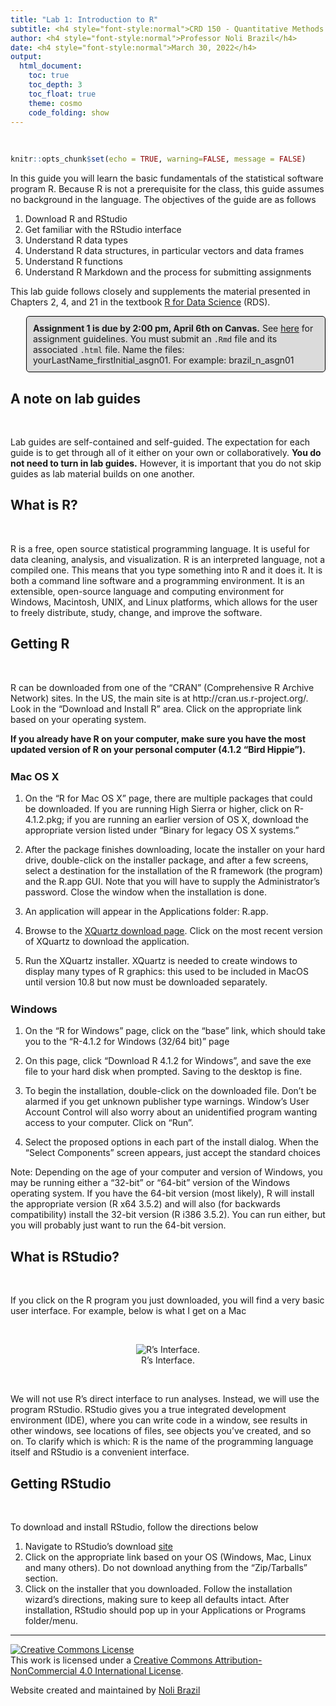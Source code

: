 ```yaml
---
title: "Lab 1: Introduction to R"
subtitle: <h4 style="font-style:normal">CRD 150 - Quantitative Methods in Community Research</h4>
author: <h4 style="font-style:normal">Professor Noli Brazil</h4>
date: <h4 style="font-style:normal">March 30, 2022</h4>
output: 
  html_document:
    toc: true
    toc_depth: 3
    toc_float: true
    theme: cosmo
    code_folding: show
---
```



<style>
p.comment {
background-color: #DBDBDB;
padding: 10px;
border: 1px solid black;
margin-left: 25px;
border-radius: 5px;
font-style: normal;
}

h1.title {
  font-weight: bold;
  font-family: Arial;  
}

h2.title {
  font-family: Arial;  
}

</style>


<style type="text/css">
#TOC {
  font-size: 13px;
  font-family: Arial;
}
</style>


\

```r
knitr::opts_chunk$set(echo = TRUE, warning=FALSE, message = FALSE)
```

In this guide you will learn the basic fundamentals of the statistical software program R.  Because R is not a prerequisite for the class, this guide assumes no background in the language.  The objectives of the guide are as follows

1. Download R and RStudio
2. Get familiar with the RStudio interface
3. Understand R data types
4. Understand R data structures, in particular vectors and data frames
5. Understand R functions
6. Understand R Markdown and the process for submitting assignments


This lab guide follows closely and supplements the material presented in Chapters 2, 4, and 21 in the textbook [R for Data Science](http://r4ds.had.co.nz/index.html) (RDS).

<p class="comment">**Assignment 1 is due by 2:00 pm, April 6th on Canvas.**  See [here](https://crd150.github.io/hw_guidelines.html) for assignment guidelines.  You must submit an `.Rmd` file and its associated `.html` file. Name the files: yourLastName_firstInitial_asgn01. For example: brazil_n_asgn01</p>

<div style="margin-bottom:25px;">
</div>
## **A note on lab guides**
\

Lab guides are self-contained and self-guided.  The expectation for each guide is to get through all of it either on your own or collaboratively.  **You do not need to turn in lab guides.** However, it is important that you do not skip guides as lab material builds on one another. 

<div style="margin-bottom:25px;">
</div>
## **What is R?**
\

R is a free, open source statistical programming language.  It is useful for data cleaning, analysis, and visualization. R is an interpreted language, not a compiled one. This means that you type something into R and it does it.  It is both a command line software and a programming environment.  It is an extensible, open-source language and computing environment for Windows, Macintosh, UNIX, and Linux platforms, which  allows for the user to freely distribute, study, change, and improve the software.

<div style="margin-bottom:25px;">
</div>
## **Getting R**
\

R can be downloaded from one of the “CRAN” (Comprehensive R Archive Network) sites. In the US, the main site is at http://cran.us.r-project.org/.  Look in the “Download and Install R” area. Click on the appropriate link based on your operating system.  

**If you already have R on your computer, make sure you have the most updated version of R on your personal computer (4.1.2 "Bird Hippie").**


<div style="margin-bottom:25px;">
</div>
### **Mac OS X**


1. On the “R for Mac OS X” page, there are multiple packages that could be downloaded. If you are running High Sierra or higher, click on R-4.1.2.pkg; if you are running an earlier version of OS X, download the appropriate version listed under "Binary for legacy OS X systems." 

2. After the package finishes downloading, locate the installer on your hard drive, double-click on the installer package, and after a few screens, select a destination for the installation of the R framework (the program) and the R.app GUI. Note that you will have to supply the Administrator’s password. Close the window when the installation is done.

3. An application will appear in the Applications folder: R.app. 

4. Browse to the [XQuartz download page](https://www.xquartz.org/). Click on the most recent version of XQuartz to download the application.

5. Run the XQuartz installer. XQuartz is needed to create windows to display many types of R graphics: this used to be included in MacOS until version 10.8 but now must be downloaded separately.


<div style="margin-bottom:25px;">
</div>
### **Windows**


1. On the “R for Windows” page, click on the “base” link, which should take you to the “R-4.1.2 for Windows (32/64 bit)” page

2. On this page, click "Download R 4.1.2 for Windows", and save the exe file to your hard disk when prompted. Saving to the desktop is fine.

3. To begin the installation, double-click on the downloaded file. Don’t be alarmed if you get unknown publisher type warnings. Window’s User Account Control will also worry about an unidentified program wanting access to your computer. Click on “Run”.

4. Select the proposed options in each part of the install dialog. When the “Select Components” screen appears, just accept the standard choices

Note: Depending on the age of your computer and version of Windows, you may be running either a “32-bit” or “64-bit” version of the Windows operating system. If you have the 64-bit version (most likely), R will install the appropriate version (R x64 3.5.2) and will also (for backwards compatibility) install the 32-bit version (R i386 3.5.2). You can run either, but you will probably just want to run the 64-bit version.

<div style="margin-bottom:25px;">
</div>
## **What is RStudio?**
\

If you click on the R program you just downloaded, you will find a very basic user interface. For example, below is what I get on a Mac

<br>

<center>
![R's Interface.](/Users/noli/Documents/UCD/teaching/CRD150/Lab/crd150.github.io/rint.png)
</center>

<br>

We will not use R's direct interface to run analyses. Instead, we will use the program RStudio. RStudio gives you a true integrated development environment (IDE), where you can write code in a window, see results in other windows, see locations of files, see objects you've created, and so on. To clarify which is which: R is the name of the programming language itself and RStudio is a convenient interface.

<div style="margin-bottom:25px;">
</div>
## **Getting RStudio**
\

To download and install RStudio, follow the directions below

1. Navigate to RStudio's download [site](https://rstudio.com/products/rstudio/download/#download)
2. Click on the appropriate link based on your OS (Windows, Mac, Linux and many others). Do not download anything from the "Zip/Tarballs" section.
3. Click on the installer that you downloaded.  Follow the installation wizard's directions, making sure to keep all defaults intact.  After installation, RStudio should pop up in your Applications or Programs folder/menu.



***

<a rel="license" href="http://creativecommons.org/licenses/by-nc/4.0/"><img alt="Creative Commons License" style="border-width:0" src="https://i.creativecommons.org/l/by-nc/4.0/88x31.png" /></a><br />This work is licensed under a <a rel="license" href="http://creativecommons.org/licenses/by-nc/4.0/">Creative Commons Attribution-NonCommercial 4.0 International License</a>.


Website created and maintained by [Noli Brazil](https://nbrazil.faculty.ucdavis.edu/)
